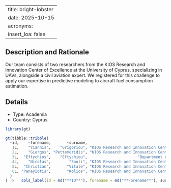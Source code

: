 
---
title: bright-lobster
date: 2025-10-15
acronyms:
  insert_loa: false
---

## Description and Rationale

Our team consists of two researchers from the KIOS Research and Innovation Center of Excellence at the University of Cyprus, specializing in UAVs, alongside a civil aviation expert. We registered for this challenge to apply our expertise in predictive modeling to aircraft fuel consumption estimation.

## Details

* Type: Academia
* Country: Cyprus

```r
library(gt)

gt(tibble::tribble(
  ~id,    ~forename,       ~surname,                                        ~affiliation,
   1L,    "Yiannis",    "Grigoriou", "KIOS Research and Innovation Center of Excellence",
   2L,    "Giorgos", "Pettemeridis", "KIOS Research and Innovation Center of Excellence",
   3L,  "Eftychios",    "Eftychiou",                      "Department of Civil Aviation",
   4L,    "Nicolas",        "Souli", "KIOS Research and Innovation Center of Excellence",
   5L,  "Christian",       "Vitale", "KIOS Research and Innovation Center of Excellence",
   6L, "Panayiotis",       "Kolios", "KIOS Research and Innovation Center of Excellence"
  )
) |>   cols_label(id = md("**ID**"), forename = md("**Forename**"), surname ~ md("**Surname**"), affiliation ~ md("**Affiliation**"))
```
